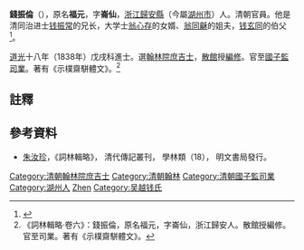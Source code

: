 '''錢振倫'''（{{bd|？||？||catIdx=Q錢}}），原名'''福元'''，字'''崙仙'''，[[浙江|浙江]][[歸安縣|歸安縣]]（今屬[[湖州市|湖州市]]）人。清朝官員。他是清同治进士[[钱振常|钱振常]]的兄长，大学士[[翁心存|翁心存]]的女婿、[[翁同龢|翁同龢]]的姐夫，[[钱玄同|钱玄同]]的伯父<ref>{{cite web|archiveurl=https://web.archive.org/web/20160304115014/http://epaper.usqiaobao.com:81/qiaobao/html/2010-03/05/content_275859.htm|title=钱玄同和他的家族　上|publisher=《[[侨报|侨报]]》|date=2010年3月5日|archivedate=2016年3月4日||url=http://epaper.usqiaobao.com:81/qiaobao/html/2010-03/05/content_275859.htm}}{{dead link|date=2018年4月 |bot=InternetArchiveBot |fix-attempted=yes }}</ref>。

[[道光|道光]]十八年（1838年）戊戌科進士。選[[翰林院|翰林院]][[庶吉士|庶吉士]]，[[散館|散館]]授[[編修|編修]]。官至[[國子監|國子監]][[司業|司業]]。著有《示樸齋駢體文》。<ref>《詞林輯略·卷六》：錢振倫，原名福元，字崙仙，浙江歸安人。散館授編修。官至司業。著有《示樸齋駢體文》。</ref>

==註釋==
{{reflist}}

==參考資料==
*[[朱汝珍|朱汝珍]]，《詞林輯略》， 清代傳記叢刊， 學林類（18）， 明文書局發行。

{{清朝人物小作品}}
{{道光十八年戊戌科殿試金榜}}

{{DEFAULTSORT:Qian錢}}
[[Category:清朝翰林院庶吉士|Category:清朝翰林院庶吉士]]
[[Category:清朝翰林|Category:清朝翰林]]
[[Category:清朝國子監司業|Category:清朝國子監司業]]
[[Category:湖州人|Category:湖州人]]
[[Category:錢姓|Zhen]]
[[Category:吴越钱氏|Category:吴越钱氏]]
